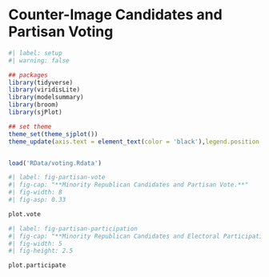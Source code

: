 # Counter-Image Candidates and Partisan Voting

```r
#| label: setup
#| warning: false

## packages
library(tidyverse)
library(viridisLite)
library(modelsummary)
library(broom)
library(sjPlot)

## set theme
theme_set(theme_sjplot())
theme_update(axis.text = element_text(color = 'black'),legend.position = 'none',)


load('RData/voting.Rdata')
```

```r
#| label: fig-partisan-vote
#| fig-cap: "**Minority Republican Candidates and Partisan Vote.**"
#| fig-width: 8
#| fig-asp: 0.33

plot.vote
```

```r
#| label: fig-partisan-participation
#| fig-cap: "**Minority Republican Candidates and Electoral Participation.**"
#| fig-width: 5
#| fig-height: 2.5

plot.participate
```
